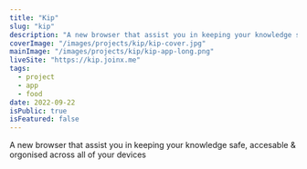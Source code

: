 ```yaml
---
title: "Kip"
slug: "kip"
description: "A new browser that assist you in keeping your knowledge safe, accesable & orgonised across all of your devices"
coverImage: "/images/projects/kip/kip-cover.jpg"
mainImage: "/images/projects/kip/kip-app-long.png"
liveSite: "https://kip.joinx.me"
tags:
  - project
  - app
  - food
date: 2022-09-22
isPublic: true
isFeatured: false
---
```


A new browser that assist you in keeping your knowledge safe, accesable & orgonised across all of your devices
